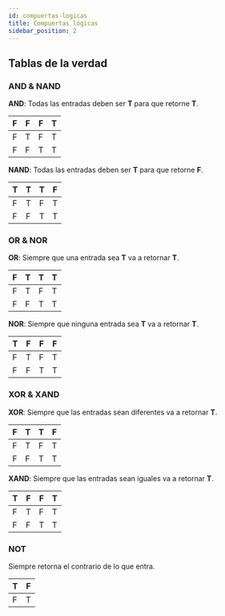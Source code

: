 ```yaml
---
id: compuertas-logicas
title: Compuertas lógicas
sidebar_position: 2
---
```


## Tablas de la verdad
### AND & NAND

**AND**:
Todas las entradas deben ser **T** para que retorne **T**.

| F | F | F | T |
|---|---|---|---|
| F | T | F | T |
| F | F | T | T |

**NAND**:
Todas las entradas deben ser **T** para que retorne **F**.

| T | T | T | F |
|---|---|---|---|
| F | T | F | T |
| F | F | T | T |


### OR & NOR

**OR**:
Siempre que una entrada sea **T** va a retornar **T**.

| F | T | T | T |
|---|---|---|---|
| F | T | F | T |
| F | F | T | T |

**NOR**:
Siempre que ninguna entrada sea **T** va a retornar **T**.

| T | F | F | F |
|---|---|---|---|
| F | T | F | T |
| F | F | T | T |

### XOR & XAND
**XOR**: 
Siempre que las entradas sean diferentes va a retornar **T**.

| F | T | T | F |
|---|---|---|---|
| F | T | F | T |
| F | F | T | T |

**XAND**: 
Siempre que las entradas sean iguales va a retornar **T**.

| T | F | F | T |
|---|---|---|---|
| F | T | F | T |
| F | F | T | T |

### NOT 
Siempre retorna el contrario de lo que entra.

| T | F |
|---|---|
| F | T |

